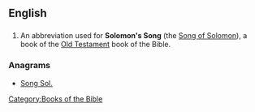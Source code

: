 ==English==

==={{abbreviation}}===
{{infl|en|abbreviation}}
# {{biblical}} An abbreviation used for '''Solomon's Song''' (the [[Song of Solomon]]), a book of the [[Old Testament]] book of the Bible. 

===Anagrams===
* [[Song Sol.#English|Song Sol.]]

[[Category:Books of the Bible]]